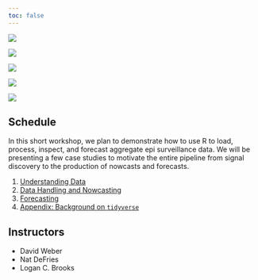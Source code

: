 ```yaml
---
toc: false
---
```


::: {.grid}


::: {.g-col-12 .g-col-lg-6 .px-5}

![](assets/img/cover-art.svg){fig-align="center"}


::: {layout-ncol=4}
![](assets/img/delphi.jpg)

![](assets/img/cmu.png)

![](assets/img/berkeley.jpg)

![](assets/img/ubc.jpg)
:::


:::

::: {.g-col-12 .g-col-lg-6 .px-5}

## Schedule

In this short workshop, we plan to demonstrate how to use R to load, process,
inspect, and forecast aggregate epi surveillance data. We will be presenting a
few case studies to motivate the entire pipeline from signal discovery to the
production of nowcasts and forecasts.

1. [Understanding Data](slides/day1-morning.qmd)
1. [Data Handling and Nowcasting](slides/day1-afternoon.qmd)
1. [Forecasting](slides/day2-afternoon.qmd)
1. [Appendix: Background on `tidyverse`](slides/appendix-tidyverse.qmd)

## Instructors

* David Weber
* Nat DeFries
* Logan C. Brooks


:::


:::
